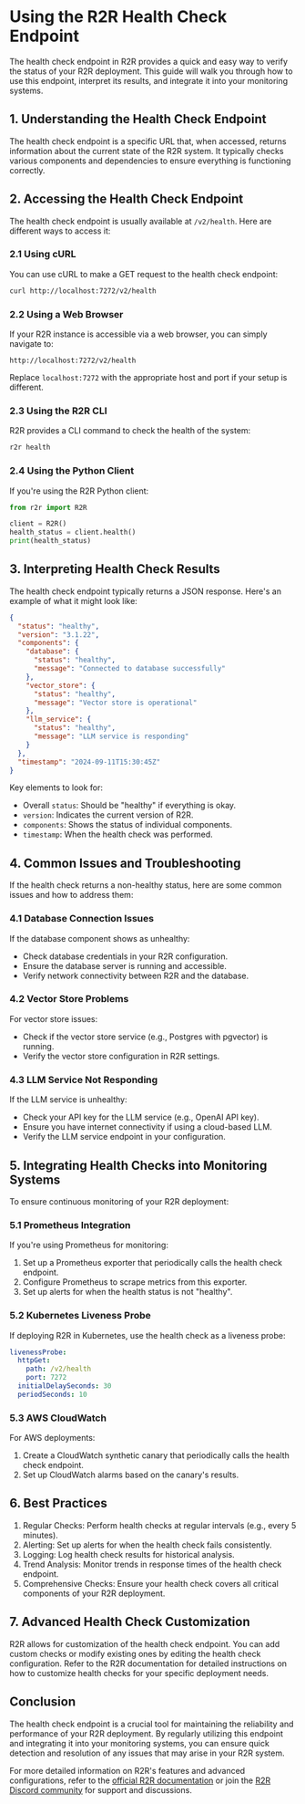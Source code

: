# Using the R2R Health Check Endpoint

The health check endpoint in R2R provides a quick and easy way to verify the status of your R2R deployment. This guide will walk you through how to use this endpoint, interpret its results, and integrate it into your monitoring systems.

## 1. Understanding the Health Check Endpoint

The health check endpoint is a specific URL that, when accessed, returns information about the current state of the R2R system. It typically checks various components and dependencies to ensure everything is functioning correctly.

## 2. Accessing the Health Check Endpoint

The health check endpoint is usually available at `/v2/health`. Here are different ways to access it:

### 2.1 Using cURL

You can use cURL to make a GET request to the health check endpoint:

```bash
curl http://localhost:7272/v2/health
```

### 2.2 Using a Web Browser

If your R2R instance is accessible via a web browser, you can simply navigate to:

```
http://localhost:7272/v2/health
```

Replace `localhost:7272` with the appropriate host and port if your setup is different.

### 2.3 Using the R2R CLI

R2R provides a CLI command to check the health of the system:

```bash
r2r health
```

### 2.4 Using the Python Client

If you're using the R2R Python client:

```python
from r2r import R2R

client = R2R()
health_status = client.health()
print(health_status)
```

## 3. Interpreting Health Check Results

The health check endpoint typically returns a JSON response. Here's an example of what it might look like:

```json
{
  "status": "healthy",
  "version": "3.1.22",
  "components": {
    "database": {
      "status": "healthy",
      "message": "Connected to database successfully"
    },
    "vector_store": {
      "status": "healthy",
      "message": "Vector store is operational"
    },
    "llm_service": {
      "status": "healthy",
      "message": "LLM service is responding"
    }
  },
  "timestamp": "2024-09-11T15:30:45Z"
}
```

Key elements to look for:
- Overall `status`: Should be "healthy" if everything is okay.
- `version`: Indicates the current version of R2R.
- `components`: Shows the status of individual components.
- `timestamp`: When the health check was performed.

## 4. Common Issues and Troubleshooting

If the health check returns a non-healthy status, here are some common issues and how to address them:

### 4.1 Database Connection Issues

If the database component shows as unhealthy:
- Check database credentials in your R2R configuration.
- Ensure the database server is running and accessible.
- Verify network connectivity between R2R and the database.

### 4.2 Vector Store Problems

For vector store issues:
- Check if the vector store service (e.g., Postgres with pgvector) is running.
- Verify the vector store configuration in R2R settings.

### 4.3 LLM Service Not Responding

If the LLM service is unhealthy:
- Check your API key for the LLM service (e.g., OpenAI API key).
- Ensure you have internet connectivity if using a cloud-based LLM.
- Verify the LLM service endpoint in your configuration.

## 5. Integrating Health Checks into Monitoring Systems

To ensure continuous monitoring of your R2R deployment:

### 5.1 Prometheus Integration

If you're using Prometheus for monitoring:

1. Set up a Prometheus exporter that periodically calls the health check endpoint.
2. Configure Prometheus to scrape metrics from this exporter.
3. Set up alerts for when the health status is not "healthy".

### 5.2 Kubernetes Liveness Probe

If deploying R2R in Kubernetes, use the health check as a liveness probe:

```yaml
livenessProbe:
  httpGet:
    path: /v2/health
    port: 7272
  initialDelaySeconds: 30
  periodSeconds: 10
```

### 5.3 AWS CloudWatch

For AWS deployments:

1. Create a CloudWatch synthetic canary that periodically calls the health check endpoint.
2. Set up CloudWatch alarms based on the canary's results.

## 6. Best Practices

1. Regular Checks: Perform health checks at regular intervals (e.g., every 5 minutes).
2. Alerting: Set up alerts for when the health check fails consistently.
3. Logging: Log health check results for historical analysis.
4. Trend Analysis: Monitor trends in response times of the health check endpoint.
5. Comprehensive Checks: Ensure your health check covers all critical components of your R2R deployment.

## 7. Advanced Health Check Customization

R2R allows for customization of the health check endpoint. You can add custom checks or modify existing ones by editing the health check configuration. Refer to the R2R documentation for detailed instructions on how to customize health checks for your specific deployment needs.

## Conclusion

The health check endpoint is a crucial tool for maintaining the reliability and performance of your R2R deployment. By regularly utilizing this endpoint and integrating it into your monitoring systems, you can ensure quick detection and resolution of any issues that may arise in your R2R system.

For more detailed information on R2R's features and advanced configurations, refer to the [official R2R documentation](https://r2r-docs.sciphi.ai/) or join the [R2R Discord community](https://discord.gg/p6KqD2kjtB) for support and discussions.
